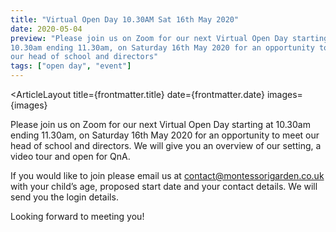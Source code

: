 ```yaml
---
title: "Virtual Open Day 10.30AM Sat 16th May 2020"
date: 2020-05-04
preview: "Please join us on Zoom for our next Virtual Open Day starting at
10.30am ending 11.30am, on Saturday 16th May 2020 for an opportunity to meet
our head of school and directors"
tags: ["open day", "event"]
---
```



<ArticleLayout
title={frontmatter.title}
date={frontmatter.date}
images={images}
>

Please join us on Zoom for our next Virtual Open Day starting at 10.30am ending
11.30am, on Saturday 16th May 2020 for an opportunity to meet our head of
school and directors. We will give you an overview of our setting, a video tour
and open for QnA.

If you would like to join please email us at contact@montessorigarden.co.uk
with your child’s age, proposed start date and your contact details. We will
send you the login details.

Looking forward to meeting you!

</ArticleLayout>
